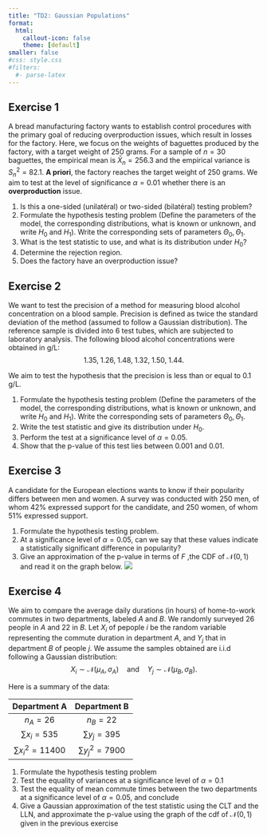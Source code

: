 ```yaml
---
title: "TD2: Gaussian Populations"
format: 
  html:
    callout-icon: false
    theme: [default]
smaller: false
#css: style.css
#filters:
  #- parse-latex
---
```



## Exercise 1

A bread manufacturing factory wants to establish control procedures with the primary goal of reducing overproduction issues, which result in losses for the factory. Here, we focus on the weights of baguettes produced by the factory, with a target weight of $250$ grams. For a sample of $n = 30$ baguettes, the empirical mean is $\bar{X}_n = 256.3$ and the empirical variance is $S^2_n = 82.1$. 
**A priori**, the factory reaches the target weight of $250$ grams.
We aim to test at the level of significance $\alpha = 0.01$ whether there is an **overproduction** issue.

1. Is this a one-sided (unilatéral) or two-sided (bilatéral) testing problem?
2. Formulate the hypothesis testing problem (Define the parameters of the model, the corresponding distributions, what is known or unknown, and write $H_0$ and $H_1$). Write the corresponding sets of parameters $\Theta_0, \Theta_1$.
3. What is the test statistic to use, and what is its distribution under $H_0$?
4. Determine the rejection region.
5. Does the factory have an overproduction issue?


## Exercise 2

We want to test the precision of a method for measuring blood alcohol concentration on a blood sample. Precision is defined as twice the standard deviation of the method (assumed to follow a Gaussian distribution). The reference sample is divided into $6$ test tubes, which are subjected to laboratory analysis. The following blood alcohol concentrations were obtained in g/L:
$$
1.35, \; 1.26, \; 1.48, \; 1.32, \; 1.50, \; 1.44.
$$

We aim to test the hypothesis that the precision is less than or equal to $0.1 \, \text{g/L}$.

1. Formulate the hypothesis testing problem (Define the parameters of the model, the corresponding distributions, what is known or unknown, and write $H_0$ and $H_1$). Write the corresponding sets of parameters $\Theta_0, \Theta_1$.
2. Write the test statistic and give its distribution under $H_0$.
3. Perform the test at a significance level of $\alpha = 0.05$.
4. Show that the p-value of this test lies between $0.001$ and $0.01$.


## Exercise 3

A candidate for the European elections wants to know if their popularity differs between men and women. A survey was conducted with $250$ men, of whom $42\%$ expressed support for the candidate, and $250$ women, of whom $51\%$ expressed support. 

1. Formulate the hypothesis testing problem.
2. At a significance level of $\alpha = 0.05$, can we say that these values indicate a statistically significant difference in popularity?
3. Give an approximation of the p-value in terms of $F$ ,the CDF of $\mathcal N(0,1)$ and read it on the graph below. 
   ![](cdfs/gauss.svg)


## Exercise 4

We aim to compare the average daily durations (in hours) of home-to-work commutes in two departments, labeled $A$ and $B$. We randomly surveyed 26 people in $A$ and 22 in $B$. Let $X_i$ of pepople $i$ be the random variable representing the commute duration in department $A$, and $Y_j$ that in department $B$ of people $j$. We assume the samples obtained are i.i.d following a Gaussian distribution:
$$
X_i \sim \mathcal{N}(\mu_A, \sigma_A) \quad \text{and} \quad Y_j \sim \mathcal{N}(\mu_B, \sigma_B).
$$

Here is a summary of the data:


| Department A | Department B | 
| :--: | :--: |
|$n_A= 26$ | $n_B=22$ |
|$\sum x_i = 535$ | $\sum y_j = 395$ |
|$\sum x_i^2 = 11400$ | $\sum y_j^2 = 7900$|

1. Formulate the hypothesis testing problem
2. Test the equality of variances at a significance level of $\alpha = 0.1$
3. Test the equality of mean commute times between the two departments at a significance level of $\alpha = 0.05$, and conclude
4. Give a Gaussian approximation of the test statistic using the CLT and the LLN, and approximate the p-value using the graph of the cdf of $\mathcal N(0,1)$ given in the previous exercise
